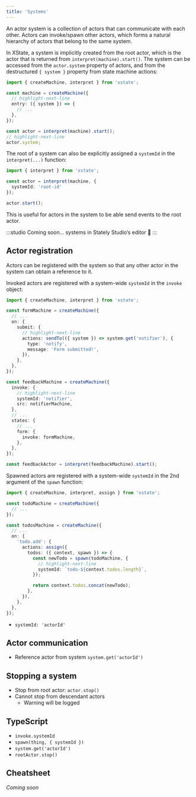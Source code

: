 ```yaml
---
title: 'Systems'
---
```


An actor system is a collection of actors that can communicate with each other. Actors can invoke/spawn other actors, which forms a natural hierarchy of actors that belong to the same system.

In XState, a system is implicitly created from the root actor, which is the actor that is returned from `interpret(machine).start()`. The system can be accessed from the `actor.system` property of actors, and from the destructured `{ system }` property from state machine actions:

```ts
import { createMachine, interpret } from 'xstate';

const machine = createMachine({
  // highlight-next-line
  entry: ({ system }) => {
    // ...
  },
});

const actor = interpret(machine).start();
// highlight-next-line
actor.system;
```

The root of a system can also be explicitly assigned a `systemId` in the `interpret(...)` function:

```ts
import { interpret } from 'xstate';

const actor = interpret(machine, {
  systemId: 'root-id'
});

actor.start();
```

This is useful for actors in the system to be able send events to the root actor.

:::studio Coming soon… systems in Stately Studio’s editor 🤫 :::

## Actor registration

Actors can be registered with the system so that any other actor in the system can obtain a reference to it.

Invoked actors are registered with a system-wide `systemId` in the `invoke` object:

```ts
import { createMachine, interpret } from 'xstate';

const formMachine = createMachine({
  // ...
  on: {
    submit: {
      // highlight-next-line
      actions: sendTo(({ system }) => system.get('notifier'), {
        type: 'notify',
        message: 'Form submitted!',
      }),
    },
  },
});

const feedbackMachine = createMachine({
  invoke: {
    // highlight-next-line
    systemId: 'notifier',
    src: notifierMachine,
  },
  // ...
  states: {
    // ...
    form: {
      invoke: formMachine,
    },
  },
});

const feedbackActor = interpret(feedbackMachine).start();
```

Spawned actors are registered with a system-wide `systemId` in the 2nd argument of the `spawn` function:

```ts
import { createMachine, interpret, assign } from 'xstate';

const todoMachine = createMachine({
  // ...
});

const todosMachine = createMachine({
  // ...
  on: {
    'todo.add': {
      actions: assign({
        todos: ({ context, spawn }) => {
          const newTodo = spawn(todoMachine, {
            // highlight-next-line
            systemId: `todo-${context.todos.length}`,
          });

          return context.todos.concat(newTodo);
        },
      }),
    },
  },
});
```

- `systemId: 'actorId'`

## Actor communication

- Reference actor from system `system.get('actorId')`

## Stopping a system

- Stop from root actor: `actor.stop()`
- Cannot stop from descendant actors
  - Warning will be logged

## TypeScript

- `invoke.systemId`
- `spawn(thing, { systemId })`
- `system.get('actorId')`
- `rootActor.stop()`

## Cheatsheet

_Coming soon_
